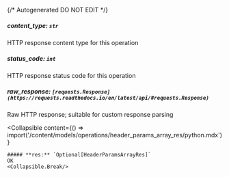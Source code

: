 {/* Autogenerated DO NOT EDIT  */}

##### **content_type:** `str`
HTTP response content type for this operation

##### **status_code:** `int`
HTTP response status code for this operation

##### **raw_response:** `[requests.Response](https://requests.readthedocs.io/en/latest/api/#requests.Response)`
Raw HTTP response; suitable for custom response parsing

<Collapsible
    content={() => import('/content/models/operations/header_params_array_res/python.mdx')}
>
    ##### **res:** `Optional[HeaderParamsArrayRes]`
    OK
    <Collapsible.Break/>
</Collapsible>


